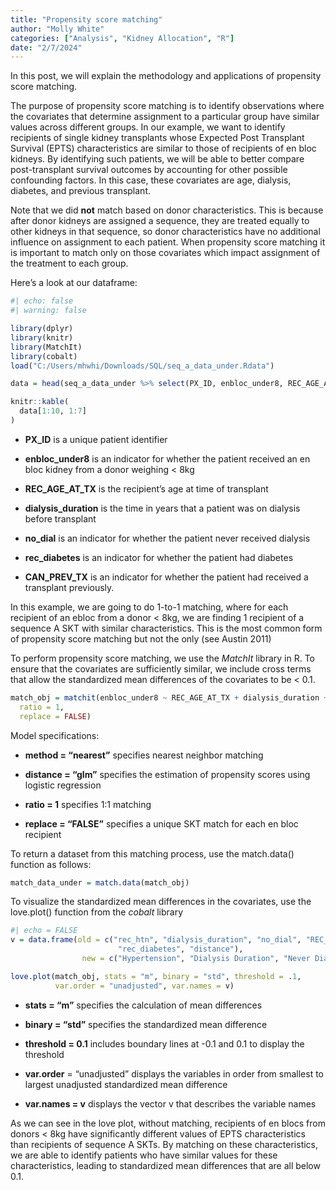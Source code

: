```yaml
---
title: "Propensity score matching"
author: "Molly White"
categories: ["Analysis", "Kidney Allocation", "R"]
date: "2/7/2024"
---
```


In this post, we will explain the methodology and applications of propensity score matching.

The purpose of propensity score matching is to identify observations where the covariates that determine assignment to a particular group have similar values across different groups. In our example, we want to identify recipients of single kidney transplants whose Expected Post Transplant Survival (EPTS) characteristics are similar to those of recipients of en bloc kidneys. By identifying such patients, we will be able to better compare post-transplant survival outcomes by accounting for other possible confounding factors. In this case, these covariates are age, dialysis, diabetes, and previous transplant.

Note that we did **not** match based on donor characteristics. This is because after donor kidneys are assigned a sequence, they are treated equally to other kidneys in that sequence, so donor characteristics have no additional influence on assignment to each patient. When propensity score matching it is important to match only on those covariates which impact assignment of the treatment to each group.

Here's a look at our dataframe:

```r
#| echo: false
#| warning: false

library(dplyr)
library(knitr)
library(MatchIt)
library(cobalt)
load("C:/Users/mhwhi/Downloads/SQL/seq_a_data_under.Rdata")

data = head(seq_a_data_under %>% select(PX_ID, enbloc_under8, REC_AGE_AT_TX, dialysis_duration, no_dial, rec_diabetes, CAN_PREV_TX), 10)

knitr::kable(
  data[1:10, 1:7]
)
```

-   **PX_ID** is a unique patient identifier

-   **enbloc_under8** is an indicator for whether the patient received an en bloc kidney from a donor weighing \< 8kg

-   **REC_AGE_AT_TX** is the recipient's age at time of transplant

-   **dialysis_duration** is the time in years that a patient was on dialysis before transplant

-   **no_dial** is an indicator for whether the patient never received dialysis

-   **rec_diabetes** is an indicator for whether the patient had diabetes

-   **CAN_PREV_TX** is an indicator for whether the patient had received a transplant previously.

In this example, we are going to do 1-to-1 matching, where for each recipient of an ebloc from a donor \< 8kg, we are finding 1 recipient of a sequence A SKT with similar characteristics. This is the most common form of propensity score matching but not the only (see Austin 2011)

To perform propensity score matching, we use the *MatchIt* library in R. To ensure that the covariates are sufficiently similar, we include cross terms that allow the standardized mean differences of the covariates to be \< 0.1.

```r
match_obj = matchit(enbloc_under8 ~ REC_AGE_AT_TX + dialysis_duration + no_dial + rec_diabetes + CAN_PREV_TX + REC_AGE_AT_TX*no_dial + REC_AGE_AT_TX*rec_diabetes, data = seq_a_data_under, method = "nearest", distance ="glm",
  ratio = 1,
  replace = FALSE)
```

Model specifications:

-   **method = "nearest"** specifies nearest neighbor matching

-   **distance = "glm"** specifies the estimation of propensity scores using logistic regression

-   **ratio = 1** specifies 1:1 matching

-   **replace = "FALSE"** specifies a unique SKT match for each en bloc recipient

To return a dataset from this matching process, use the match.data() function as follows:

```r
match_data_under = match.data(match_obj)

```

To visualize the standardized mean differences in the covariates, use the love.plot() function from the *cobalt* library

```r
#| echo = FALSE
v = data.frame(old = c("rec_htn", "dialysis_duration", "no_dial", "REC_AGE_AT_TX", "CAN_PREV_TX", 
                        "rec_diabetes", "distance"),
                new = c("Hypertension", "Dialysis Duration", "Never Dialyzed", "Age", "Previous Transplant", "Diabetes", "Propensity Score"))


```

```r
love.plot(match_obj, stats = "m", binary = "std", threshold = .1, 
          var.order = "unadjusted", var.names = v)

```

-   **stats = "m"** specifies the calculation of mean differences

-   **binary = "std"** specifies the standardized mean difference

-   **threshold = 0.1** includes boundary lines at -0.1 and 0.1 to display the threshold

-   **var.order** = "unadjusted" displays the variables in order from smallest to largest unadjusted standardized mean difference

-   **var.names = v** displays the vector v that describes the variable names

As we can see in the love plot, without matching, recipients of en blocs from donors \< 8kg have significantly different values of EPTS characteristics than recipients of sequence A SKTs. By matching on these characteristics, we are able to identify patients who have similar values for these characteristics, leading to standardized mean differences that are all below 0.1.
